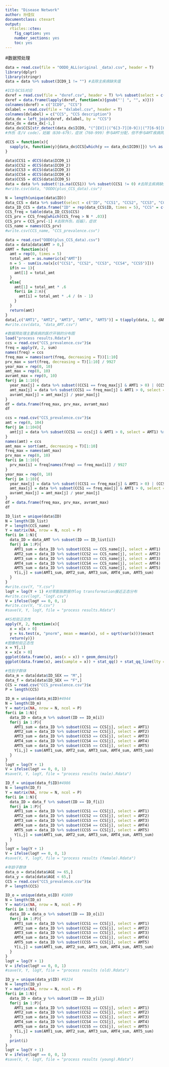 ---
title: "Disease Network"
author: 孙佳仪
documentclass: ctexart
output:
  rticles::ctex:
    fig_caption: yes
    number_sections: yes
    toc: yes
---
#数据预处理
```{r}
data = read.csv(file = "OODO_ALL(original _data).csv", header = T)
library(dplyr)
library(stringr)
data = data %>% subset(ICD9_1 != "") #去除主疾病缺失值
```
```{r}
#ICD与CSS对应
dxref = read.csv(file = "dxref.csv", header = T) %>% subset(select = c("X.ICD.9.CM.CODE.", "X.CCS.CATEGORY."))
dxref = data.frame(lapply(dxref, function(x){gsub("'| ", "", x)}))
colnames(dxref) = c("ICD9", "CCS")
dxlabel = read.csv(file = "dxlabel.csv", header = T)
colnames(dxlabel) = c("CCS", "CCS description")
data_dx = left_join(dxref, dxlabel, by = "CCS")
data_dx = data_dx[-1,]
data_dx$CCS[str_detect(data_dx$ICD9, "(^[EV])|(^6[3-7][0-9])|(^7[6-9][0-9])|(^[89][0-9][0-9])")] = 0
#外伤（E/V code），妊娠（630-679），症状（760-999）参与AMT分配，但不参与AMT疾病网络构造

dCCS = function(x){
  sapply(x, function(y){data_dx$CCS[which(y == data_dx$ICD9)]}) %>% as.character() %>% as.integer()
}

data$CCS1 = dCCS(data$ICD9_1)
data$CCS2 = dCCS(data$ICD9_2)
data$CCS3 = dCCS(data$ICD9_3)
data$CCS4 = dCCS(data$ICD9_4)
data$CCS5 = dCCS(data$ICD9_5)
data = data %>% subset(!is.na(CCS1)) %>% subset(CCS1 != 0) #去除主疾病缺失值+去除主疾病外伤（E/V code），妊娠（630-679），症状（760-999）
#write.csv(data, "OODO(plus_CCS_data).csv")
```
```{r}
N = length(unique(data$ID))
data_CCS = data %>% subset(select = c("ID", "CCS1", "CCS2", "CCS3", "CCS4", "CCS5"))
data_ID_CCS = data.frame("ID" = rep(data_CCS$ID, times = 5), "CCS" = c(data_CCS$CCS1, data_CCS$CCS2, data_CCS$CCS3, data_CCS$CCS4, data_CCS$CCS5)) %>% na.omit() %>% unique()
CCS_freq = table(data_ID_CCS$CCS)
CCS_prv = CCS_freq[which(CCS_freq > N * .03)]
CCS_prv = CCS_prv[-1] #去除外伤，妊娠），症状
CCS_name = names(CCS_prv)
#write.csv(CCS_name, "CCS_prevalence.csv")
```
```{r}
data = read.csv("OODO(plus_CCS_data).csv")
data = data[data$AMT > 0,]
dAMT = function(x){
  amt = rep(0, times = 5)
  total_amt = as.numeric(x["AMT"])
  n = 5 - sum(is.na(x[c("CCS1", "CCS2", "CCS3", "CCS4", "CCS5")]))
  if(n == 1){
    amt[1] = total_amt
  }
  else{
    amt[1] = total_amt * .6
    for(i in 2:n){
      amt[i] = total_amt * .4 / (n - 1)
    }
  }
  return(amt)
}
data[,c("AMT1", "AMT2", "AMT3", "AMT4", "AMT5")] = t(apply(data, 1, dAMT))
#write.csv(data, "data_AMT.csv")
```
```{r}
#数据预处理主要疾病的医疗开销的分布图
load("process results.Rdata")
ccs = read.csv("CCS_prevalence.csv")$x
freq = apply(V, 2, sum)
names(freq) = ccs
freq_max = names(sort(freq, decreasing = T))[1:10]
prv_max = sort(freq, decreasing = T)[1:10] / 9927
year_max = rep(0, 10)
amt_max = rep(0, 10)
avramt_max = rep(0, 10)
for(j in 1:10){
  year_max[j] = data %>% subset((CCS1 == freq_max[j] & AMT1 > 0) | (CCS2 == freq_max[j] & AMT2 > 0) | (CCS3 == freq_max[j] & AMT3 > 0) | (CCS4 == freq_max[j] & AMT4 > 0) | (CCS5 == freq_max[j] & AMT5 > 0), select = YEAR) %>% unique() %>% nrow()
  amt_max[j] = data %>% subset(CCS1 == freq_max[j] & AMT1 > 0, select = AMT1) %>% log() %>% sum() + data %>% subset(CCS2 == freq_max[j] & AMT2 > 0, select = AMT2) %>% log() %>% sum() + data %>% subset(CCS3 == freq_max[j] & AMT3 > 0, select = AMT3) %>% log() %>% sum() + data %>% subset(CCS4 == freq_max[j] & AMT4 > 0, select = AMT4) %>% log() %>% sum() + data %>% subset(CCS5 == freq_max[j] & AMT5 > 0, select = AMT5) %>% log() %>% sum()
  avramt_max[j] = amt_max[j] / year_max[j]
}
df = data.frame(freq_max, prv_max, avramt_max)
df

ccs = read.csv("CCS_prevalence.csv")$x
amt = rep(0, 104)
for(j in 1:104){
  amt[j] = data %>% subset(CCS1 == ccs[j] & AMT1 > 0, select = AMT1) %>% log() %>% sum() + data %>% subset(CCS2 == ccs[j] & AMT2 > 0, select = AMT2) %>% log() %>% sum() + data %>% subset(CCS3 == ccs[j] & AMT3 > 0, select = AMT3) %>% log() %>% sum() + data %>% subset(CCS4 == ccs[j] & AMT4 > 0, select = AMT4) %>% log() %>% sum() + data %>% subset(CCS5 == ccs[j] & AMT5 > 0, select = AMT5) %>% log() %>% sum()
}
names(amt) = ccs
amt_max = sort(amt, decreasing = T)[1:10]
freq_max = names(amt_max)
prv_max = rep(0, 10)
for(i in 1:10){
  prv_max[i] = freq[names(freq) == freq_max[i]] / 9927
}
year_max = rep(0, 10)
for(j in 1:10){
  year_max[j] = data %>% subset((CCS1 == freq_max[j] & AMT1 > 0) | (CCS2 == freq_max[j] & AMT2 > 0) | (CCS3 == freq_max[j] & AMT3 > 0) | (CCS4 == freq_max[j] & AMT4 > 0) | (CCS5 == freq_max[j] & AMT5 > 0), select = YEAR) %>% unique() %>% nrow()
  amt_max[j] = data %>% subset(CCS1 == freq_max[j] & AMT1 > 0, select = AMT1) %>% log() %>%  sum() + data %>% subset(CCS2 == freq_max[j] & AMT2 > 0, select = AMT2) %>% log() %>% sum() + data %>% subset(CCS3 == freq_max[j] & AMT3 > 0, select = AMT3) %>% log() %>% sum() + data %>% subset(CCS4 == freq_max[j] & AMT4 > 0, select = AMT4) %>% log() %>% sum() +   data %>% subset(CCS5 == freq_max[j] & AMT5 > 0, select = AMT5) %>% log() %>% sum()
  avramt_max[j] = amt_max[j] / year_max[j]
}
df = data.frame(freq_max, prv_max, avramt_max)
df
```
```{r}
ID_list = unique(data$ID)
N = length(ID_list)
P = length(CCS_name)
Y = matrix(NA, nrow = N, ncol = P)
for(i in 1:N){
  data_ID = data_AMT %>% subset(ID == ID_list[i])
  for(j in 1:P){
    AMT1_sum = data_ID %>% subset(CCS1 == CCS_name[j], select = AMT1)
    AMT2_sum = data_ID %>% subset(CCS2 == CCS_name[j], select = AMT2)
    AMT3_sum = data_ID %>% subset(CCS3 == CCS_name[j], select = AMT3)
    AMT4_sum = data_ID %>% subset(CCS4 == CCS_name[j], select = AMT4)
    AMT5_sum = data_ID %>% subset(CCS5 == CCS_name[j], select = AMT5)
    Y[i,j] = sum(AMT1_sum, AMT2_sum, AMT3_sum, AMT4_sum, AMT5_sum)
  }
}
#write.csv(Y, "Y.csv")
logY = log(Y + 1) #对零膨胀数据作log transformation接近正态分布
#write.csv(logY, "logY.csv")
V = ifelse(logY == 0, 0, 1)
#write.csv(V, "V.csv")
#save(V, Y, logY, file = "process results.Rdata")
```
```{r}
#KS检验正态性
apply(Y, 2, function(x){
  x = x[x > 0]
  y = ks.test(x, "pnorm", mean = mean(x), sd = sqrt(var(x)))$exact
  return(y)})
#图像检验正态性
x = Y[,1]
x = x[x > 0]
ggplot(data.frame(x), aes(x = x)) + geom_density()
ggplot(data.frame(x), aes(sample = x)) + stat_qq() + stat_qq_line(lty = "dashed")
```
```{r}
#性别子群体
data_m = data[data$ID_SEX == "M",]
data_f = data[data$ID_SEX == "F",]
CCS = read.csv("CCS_prevalence.csv")$x
P = length(CCS)

ID_m = unique(data_m$ID)#4944
N = length(ID_m)
Y = matrix(NA, nrow = N, ncol = P)
for(i in 1:N){
  data_ID = data_m %>% subset(ID == ID_m[i])
  for(j in 1:P){
    AMT1_sum = data_ID %>% subset(CCS1 == CCS[j], select = AMT1)
    AMT2_sum = data_ID %>% subset(CCS2 == CCS[j], select = AMT2)
    AMT3_sum = data_ID %>% subset(CCS3 == CCS[j], select = AMT3)
    AMT4_sum = data_ID %>% subset(CCS4 == CCS[j], select = AMT4)
    AMT5_sum = data_ID %>% subset(CCS5 == CCS[j], select = AMT5)
    Y[i,j] = sum(AMT1_sum, AMT2_sum, AMT3_sum, AMT4_sum, AMT5_sum)
  }
}
logY = log(Y + 1)
V = ifelse(logY == 0, 0, 1)
#save(V, Y, logY, file = "process results (male).Rdata")

ID_f = unique(data_f$ID)#4986
N = length(ID_f)
Y = matrix(NA, nrow = N, ncol = P)
for(i in 1:N){
  data_ID = data_f %>% subset(ID == ID_f[i])
  for(j in 1:P){
    AMT1_sum = data_ID %>% subset(CCS1 == CCS[j], select = AMT1)
    AMT2_sum = data_ID %>% subset(CCS2 == CCS[j], select = AMT2)
    AMT3_sum = data_ID %>% subset(CCS3 == CCS[j], select = AMT3)
    AMT4_sum = data_ID %>% subset(CCS4 == CCS[j], select = AMT4)
    AMT5_sum = data_ID %>% subset(CCS5 == CCS[j], select = AMT5)
    Y[i,j] = sum(AMT1_sum, AMT2_sum, AMT3_sum, AMT4_sum, AMT5_sum)
  }
}
logY = log(Y + 1)
V = ifelse(logY == 0, 0, 1)
#save(V, Y, logY, file = "process results (female).Rdata")
```
```{r}
#年龄子群体
data_o = data[data$AGE >= 65,]
data_y = data[data$AGE < 65,]
CCS = read.csv("CCS_prevalence.csv")$x
P = length(CCS)

ID_o = unique(data_o$ID) #1609
N = length(ID_o)
Y = matrix(NA, nrow = N, ncol = P)
for(i in 1:N){
  data_ID = data_o %>% subset(ID == ID_o[i])
  for(j in 1:P){
    AMT1_sum = data_ID %>% subset(CCS1 == CCS[j], select = AMT1)
    AMT2_sum = data_ID %>% subset(CCS2 == CCS[j], select = AMT2)
    AMT3_sum = data_ID %>% subset(CCS3 == CCS[j], select = AMT3)
    AMT4_sum = data_ID %>% subset(CCS4 == CCS[j], select = AMT4)
    AMT5_sum = data_ID %>% subset(CCS5 == CCS[j], select = AMT5)
    Y[i,j] = sum(AMT1_sum, AMT2_sum, AMT3_sum, AMT4_sum, AMT5_sum)
  }
}
logY = log(Y + 1)
V = ifelse(logY == 0, 0, 1)
#save(V, Y, logY, file = "process results (old).Rdata")

ID_y = unique(data_y$ID) #9224
N = length(ID_y)
Y = matrix(NA, nrow = N, ncol = P)
for(i in 1:N){
  data_ID = data_y %>% subset(ID == ID_y[i])
  for(j in 1:P){
    AMT1_sum = data_ID %>% subset(CCS1 == CCS[j], select = AMT1)
    AMT2_sum = data_ID %>% subset(CCS2 == CCS[j], select = AMT2)
    AMT3_sum = data_ID %>% subset(CCS3 == CCS[j], select = AMT3)
    AMT4_sum = data_ID %>% subset(CCS4 == CCS[j], select = AMT4)
    AMT5_sum = data_ID %>% subset(CCS5 == CCS[j], select = AMT5)
    Y[i,j] = sum(AMT1_sum, AMT2_sum, AMT3_sum, AMT4_sum, AMT5_sum)
  }
  print(i)
}
logY = log(Y + 1)
V = ifelse(logY == 0, 0, 1)
#save(V, Y, logY, file = "process results (young).Rdata")
```

